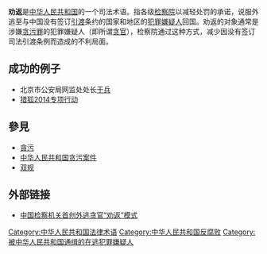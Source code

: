 '''劝返'''是[[中华人民共和国|中华人民共和国]]的一个司法术语。指各级[[检察院|检察院]]以减轻处罚的承诺，说服外逃至与中国没有签订[[引渡|引渡]]条约的国家和地区的[[犯罪嫌疑人|犯罪嫌疑人]]回国。劝返的对象通常是涉嫌[[贪污罪|贪污罪]]的犯罪嫌疑人（即所谓[[贪官|贪官]]），检察院通过这种方式，减少因没有签订司法引渡条例而造成的不利局面。
<!--
除了上述用法，该词也有劝导来访者原路返回之意，例如[[新冠疫情|新冠疫情]]期间部分地区会对有中高风险地区旅居史试图进入该地区或者未戴口罩试图进入[[公共场所|公共场所]]的民众进行劝返。-->

==成功的例子==
*北京市公安局网监处处长[[于兵|于兵]]
*[[猎狐2014专项行动|猎狐2014专项行动]]

==參見==
*[[貪污|貪污]]
*[[中华人民共和国贪污案件|中华人民共和国贪污案件]]
*[[双规|双规]]

==外部链接==
*[http://news.xinhuanet.com/legal/2008-11/03/content_10299322.htm 中国检察机关首创外逃贪官“劝返”模式]{{Wayback|url=http://news.xinhuanet.com/legal/2008-11/03/content_10299322.htm |date=20090227072339 }}

[[Category:中华人民共和国法律术语|Category:中华人民共和国法律术语]]
[[Category:中华人民共和国反腐败|Category:中华人民共和国反腐败]]
[[Category:被中华人民共和国通缉的在逃犯罪嫌疑人|Category:被中华人民共和国通缉的在逃犯罪嫌疑人]]